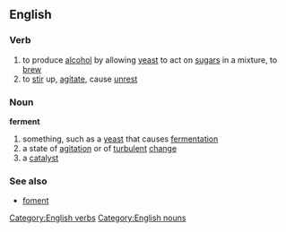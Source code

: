 ==English==
===Verb===
[[Category:English verbs]]
{{en-infl-reg-consonant|ferment||}}
#to produce [[alcohol]] by allowing [[yeast]] to act on [[sugar]]s in a mixture, to [[brew]]
#to [[stir]] up, [[agitate]], cause [[unrest]]
===Noun===
[[Category:English nouns]]
'''ferment'''
#something, such as a [[yeast]] that causes [[fermentation]]
#a state of [[agitation]] or of [[turbulent]] [[change]]
#a [[catalyst]]
===See also===
*[[foment]]